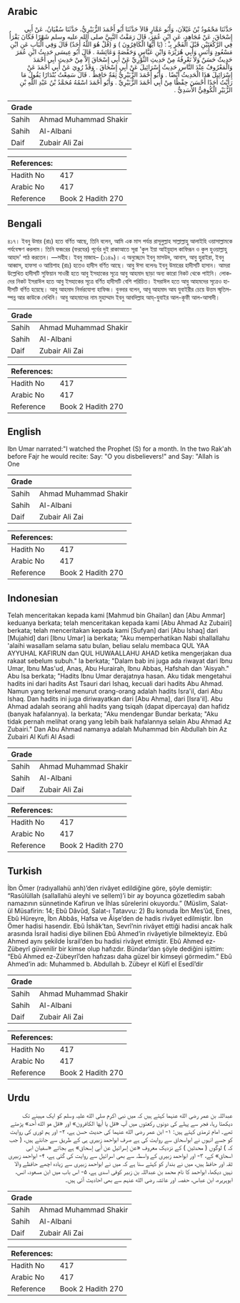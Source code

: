 ## Arabic


<div dir="rtl" lang="ar" style={{fontSize:'larger',backgroundColor:'#f8f9fa',padding:20}}>
حَدَّثَنَا مَحْمُودُ بْنُ غَيْلاَنَ، وَأَبُو عَمَّارٍ قَالاَ حَدَّثَنَا أَبُو أَحْمَدَ الزُّبَيْرِيُّ، حَدَّثَنَا سُفْيَانُ، عَنْ أَبِي إِسْحَاقَ، عَنْ مُجَاهِدٍ، عَنِ ابْنِ عُمَرَ، قَالَ رَمَقْتُ النَّبِيَّ صلى الله عليه وسلم شَهْرًا فَكَانَ يَقْرَأُ فِي الرَّكْعَتَيْنِ قَبْلَ الْفَجْرِ بِـْ ‏:‏ ‏(‏يَا أَيُّهَا الْكَافِرُونَ ‏)‏ وَ ‏(‏قُلْ هُوَ اللَّهُ أَحَدٌ‏)‏ قَالَ وَفِي الْبَابِ عَنِ ابْنِ مَسْعُودٍ وَأَنَسٍ وَأَبِي هُرَيْرَةَ وَابْنِ عَبَّاسٍ وَحَفْصَةَ وَعَائِشَةَ ‏.‏ قَالَ أَبُو عِيسَى حَدِيثُ ابْنِ عُمَرَ حَدِيثٌ حَسَنٌ وَلاَ نَعْرِفُهُ مِنْ حَدِيثِ الثَّوْرِيِّ عَنْ أَبِي إِسْحَاقَ إِلاَّ مِنْ حَدِيثِ أَبِي أَحْمَدَ وَالْمَعْرُوفُ عِنْدَ النَّاسِ حَدِيثُ إِسْرَائِيلَ عَنْ أَبِي إِسْحَاقَ ‏.‏ وَقَدْ رُوِيَ عَنْ أَبِي أَحْمَدَ عَنْ إِسْرَائِيلَ هَذَا الْحَدِيثُ أَيْضًا ‏.‏ وَأَبُو أَحْمَدَ الزُّبَيْرِيُّ ثِقَةٌ حَافِظٌ ‏.‏ قَالَ سَمِعْتُ بُنْدَارًا يَقُولُ مَا رَأَيْتُ أَحَدًا أَحْسَنَ حِفْظًا مِنْ أَبِي أَحْمَدَ الزُّبَيْرِيِّ ‏.‏ وَأَبُو أَحْمَدَ اسْمُهُ مُحَمَّدُ بْنُ عَبْدِ اللَّهِ بْنِ الزُّبَيْرِ الْكُوفِيُّ الأَسَدِيُّ ‏.‏
</div>
<div style={{backgroundColor:'#f8f9fa',padding:20, marginBottom: 10}}><table> <thead> <tr> <th>Grade</th> <th></th> </tr> </thead> <tbody> <tr><td>Sahih</td><td>Ahmad Muhammad Shakir</td></tr><tr><td>Sahih</td><td>Al-Albani</td></tr><tr><td>Daif</td><td>Zubair Ali Zai</td></tr></tbody></table><table> <thead> <tr> <th>References:</th> <th></th> </tr> </thead> <tbody><tr><td>Hadith No</td><td>417</td></tr><tr><td>Arabic No</td><td>417</td></tr><tr><td>Reference</td><td>Book 2 Hadith 270</td></tr></tbody></table></div>

## Bengali


<div dir="ltr" lang="bn" style={{fontSize:'larger',backgroundColor:'#f8f9fa',padding:20}}>
৪১৭। ইবনু উমার (রাঃ) হতে বর্ণিত আছে, তিনি বলেন, আমি এক মাস পর্যন্ত রাসূলুল্লাহ সাল্লাল্লাহু আলাইহি ওয়াসাল্লামকে পর্যবেক্ষণ করলাম। তিনি ফজরের (ফরযের) পূর্বের দুই রাকাআতে সূরা 'কুল ইয়া আইয়ুহাল কাফিরূন ও কুল হুওয়াল্লাহু আহাদ' পাঠ করতেন। —সহীহ। ইবনু মাজাহ– (১১৪৯)। এ অনুচ্ছেদে ইবনু মাসউদ, আনাস, আবু হুরাইরা, ইবনু আব্বাস, হাফসা ও আয়িশাহ (রাঃ) হতেও হাদীস বর্ণিত আছে। আবু ঈসা বলেনঃ ইবনু উমারের হাদীসটি হাসান। আমরা উল্লেখিত হাদীসটি সুফিয়ান সাওরী হতে আবু ইসহাকের সূত্রে আবু আহমাদ ছাড়া অন্য কারো নিকট থেকে পাইনি। লোকদের নিকট ইসরাঈল হতে আবু ইসহাকের সূত্রে বর্ণিত হাদীসটি বেশি পরিচিত। ইসরাঈল হতে আবু আহমদের সূত্রেও হাদীসটি বর্ণিত হয়েছে। আবু আহমাদ নির্ভরযোগ্য হাফিজ। বুনদার বলেন, আবূ আহমাদ আয যুবাইরীর চেয়ে উত্তম স্মৃতিসম্পন্ন আর কাউকে দেখিনি। আবু আহমাদের নাম মুহাম্মাদ ইবনু আবদিল্লাহ আয্‌-যুবাইর আল-কূফী আল-আসাদী।
</div>
<div style={{backgroundColor:'#f8f9fa',padding:20, marginBottom: 10}}><table> <thead> <tr> <th>Grade</th> <th></th> </tr> </thead> <tbody> <tr><td>Sahih</td><td>Ahmad Muhammad Shakir</td></tr><tr><td>Sahih</td><td>Al-Albani</td></tr><tr><td>Daif</td><td>Zubair Ali Zai</td></tr></tbody></table><table> <thead> <tr> <th>References:</th> <th></th> </tr> </thead> <tbody><tr><td>Hadith No</td><td>417</td></tr><tr><td>Arabic No</td><td>417</td></tr><tr><td>Reference</td><td>Book 2 Hadith 270</td></tr></tbody></table></div>

## English


<div dir="ltr" lang="en" style={{fontSize:'larger',backgroundColor:'#f8f9fa',padding:20}}>
Ibn Umar narrated:"I watched the Prophet (S) for a month. In the two Rak'ah before Fajr he would recite: Say: "O you disbelievers!" and Say: "Allah is One
</div>
<div style={{backgroundColor:'#f8f9fa',padding:20, marginBottom: 10}}><table> <thead> <tr> <th>Grade</th> <th></th> </tr> </thead> <tbody> <tr><td>Sahih</td><td>Ahmad Muhammad Shakir</td></tr><tr><td>Sahih</td><td>Al-Albani</td></tr><tr><td>Daif</td><td>Zubair Ali Zai</td></tr></tbody></table><table> <thead> <tr> <th>References:</th> <th></th> </tr> </thead> <tbody><tr><td>Hadith No</td><td>417</td></tr><tr><td>Arabic No</td><td>417</td></tr><tr><td>Reference</td><td>Book 2 Hadith 270</td></tr></tbody></table></div>

## Indonesian


<div dir="ltr" lang="id" style={{fontSize:'larger',backgroundColor:'#f8f9fa',padding:20}}>
Telah menceritakan kepada kami [Mahmud bin Ghailan] dan [Abu Ammar] keduanya berkata; telah menceritakan kepada kami [Abu Ahmad Az Zubairi] berkata; telah menceritakan kepada kami [Sufyan] dari [Abu Ishaq] dari [Mujahid] dari [Ibnu Umar] ia berkata; "Aku memperhatikan Nabi shallallahu 'alaihi wasallam selama satu bulan, beliau selalu membaca QUL YAA AYYUHAL KAFIRUN dan QUL HUWAALLAHU AHAD ketika mengerjakan dua rakaat sebelum subuh." Ia berkata; "Dalam bab ini juga ada riwayat dari Ibnu Umar, Ibnu Mas'ud, Anas, Abu Hurairah, Ibnu Abbas, Hafshah dan 'Aisyah." Abu Isa berkata; "Hadits Ibnu Umar derajatnya hasan. Aku tidak mengetahui hadits ini dari hadits Ast Tsauri dari Ishaq, kecuali dari hadits Abu Ahmad. Namun yang terkenal menurut orang-orang adalah hadits Isra'il, dari Abu Ishaq. Dan hadits ini juga diriwayatkan dari [Abu Ahma], dari [Isra'il]. Abu Ahmad adalah seorang ahli hadits yang tsiqah (dapat dipercaya) dan hafidz (banyak hafalannya). Ia berkata; "Aku mendengar Bundar berkata; "Aku tidak pernah melihat orang yang lebih baik hafalannya selain Abu Ahmad Az Zubairi." Dan Abu Ahmad namanya adalah Muhammad bin Abdullah bin Az Zubairi Al Kufi Al Asadi
</div>
<div style={{backgroundColor:'#f8f9fa',padding:20, marginBottom: 10}}><table> <thead> <tr> <th>Grade</th> <th></th> </tr> </thead> <tbody> <tr><td>Sahih</td><td>Ahmad Muhammad Shakir</td></tr><tr><td>Sahih</td><td>Al-Albani</td></tr><tr><td>Daif</td><td>Zubair Ali Zai</td></tr></tbody></table><table> <thead> <tr> <th>References:</th> <th></th> </tr> </thead> <tbody><tr><td>Hadith No</td><td>417</td></tr><tr><td>Arabic No</td><td>417</td></tr><tr><td>Reference</td><td>Book 2 Hadith 270</td></tr></tbody></table></div>

## Turkish


<div dir="ltr" lang="tr" style={{fontSize:'larger',backgroundColor:'#f8f9fa',padding:20}}>
İbn Ömer (radıyallahü anh)’den rivâyet edildiğine göre, şöyle demiştir: “Rasûlüllah (sallallahü aleyhi ve sellem)’i bir ay boyunca gözetledim sabah namazının sünnetinde Kafirun ve İhlas sûrelerini okuyordu.” (Müslim, Salat-ül Müsafirin: 14; Ebû Dâvûd, Salat-ı Tatavvu: 2) Bu konuda İbn Mes’ûd, Enes, Ebû Hüreyre, İbn Abbâs, Hafsa ve Âişe’den de hadis rivâyet edilmiştir. İbn Ömer hadisi hasendir. Ebû İshâk’tan, Sevrî’nin rivâyet ettiği hadisi ancak halk arasında İsrail hadisi diye bilinen Ebû Ahmed’in rivâyetiyle bilmekteyiz. Ebû Ahmed aynı şekilde İsrail’den bu hadisi rivâyet etmiştir. Ebû Ahmed ez-Zübeyrî güvenilir bir kimse olup hafızdır. Bündar’dan şöyle dediğini işittim: “Ebû Ahmed ez-Zübeyrî’den hafızası daha güzel bir kimseyi görmedim.” Ebû Ahmed’in adı: Muhammed b. Abdullah b. Zübeyr el Kûfî el Esedî’dir
</div>
<div style={{backgroundColor:'#f8f9fa',padding:20, marginBottom: 10}}><table> <thead> <tr> <th>Grade</th> <th></th> </tr> </thead> <tbody> <tr><td>Sahih</td><td>Ahmad Muhammad Shakir</td></tr><tr><td>Sahih</td><td>Al-Albani</td></tr><tr><td>Daif</td><td>Zubair Ali Zai</td></tr></tbody></table><table> <thead> <tr> <th>References:</th> <th></th> </tr> </thead> <tbody><tr><td>Hadith No</td><td>417</td></tr><tr><td>Arabic No</td><td>417</td></tr><tr><td>Reference</td><td>Book 2 Hadith 270</td></tr></tbody></table></div>

## Urdu


<div dir="rtl" lang="ur" style={{fontSize:'larger',backgroundColor:'#f8f9fa',padding:20}}>
عبداللہ بن عمر رضی الله عنہما کہتے ہیں کہ میں نبی اکرم صلی الله علیہ وسلم کو ایک مہینے تک دیکھتا رہا، فجر سے پہلے کی دونوں رکعتوں میں آپ «قل يا أيها الكافرون» اور «‏قل هو الله أحد‏» پڑھتے تھے۔ امام ترمذی کہتے ہیں: ۱- ابن عمر رضی الله عنہما کی حدیث حسن ہے، ۲- اور ہم ثوری کی روایت کو جسے انہوں نے ابواسحاق سے روایت کی ہے صرف ابواحمد زبیری ہی کے طریق سے جانتے ہیں، ( جب کہ ) لوگوں ( محدثین ) کے نزدیک معروف «عن إسرائيل عن أبي إسحاق» ہے بجائے «سفیان ابی اسحاق» کے، ۳- اور ابواحمد زبیری کے واسطہ سے بھی اسرائیل سے روایت کی گئی ہے، ۴- ابواحمد زبیری ثقہ اور حافظ ہیں، میں نے بندار کو کہتے سنا ہے کہ میں نے ابواحمد زبیری سے زیادہ اچھے حافظے والا نہیں دیکھا، ابواحمد کا نام محمد بن عبداللہ بن زبیر کوفی اسدی ہے، ۵- اس باب میں ابن مسعود، انس، ابوہریرہ، ابن عباس، حفصہ اور عائشہ رضی الله عنہم سے بھی احادیث آئی ہیں۔
</div>
<div style={{backgroundColor:'#f8f9fa',padding:20, marginBottom: 10}}><table> <thead> <tr> <th>Grade</th> <th></th> </tr> </thead> <tbody> <tr><td>Sahih</td><td>Ahmad Muhammad Shakir</td></tr><tr><td>Sahih</td><td>Al-Albani</td></tr><tr><td>Daif</td><td>Zubair Ali Zai</td></tr></tbody></table><table> <thead> <tr> <th>References:</th> <th></th> </tr> </thead> <tbody><tr><td>Hadith No</td><td>417</td></tr><tr><td>Arabic No</td><td>417</td></tr><tr><td>Reference</td><td>Book 2 Hadith 270</td></tr></tbody></table></div>